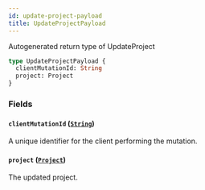 ```yaml
---
id: update-project-payload
title: UpdateProjectPayload
---
```


Autogenerated return type of UpdateProject

```graphql
type UpdateProjectPayload {
  clientMutationId: String
  project: Project
}
```

### Fields

#### `clientMutationId` ([`String`](/docs/api/scalars/string))

A unique identifier for the client performing the mutation.

#### `project` ([`Project`](/docs/api/objects/project))

The updated project.
